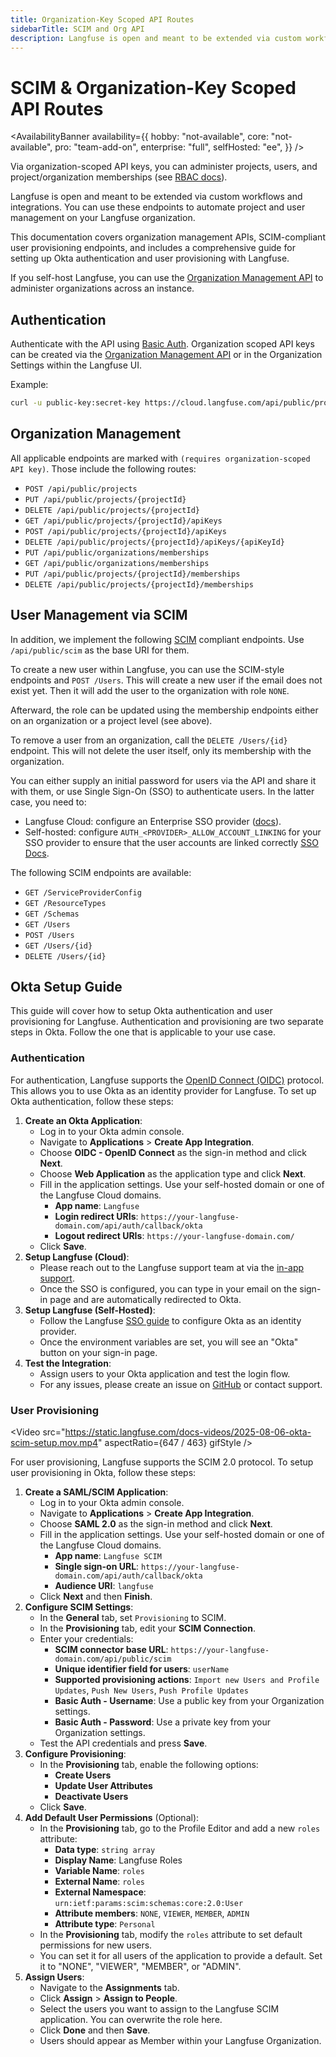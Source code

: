 ```yaml
---
title: Organization-Key Scoped API Routes
sidebarTitle: SCIM and Org API
description: Langfuse is open and meant to be extended via custom workflows and integrations. You can use these endpoints to automate project and user management on your Langfuse organization.
---
```


# SCIM & Organization-Key Scoped API Routes

<AvailabilityBanner
  availability={{
    hobby: "not-available",
    core: "not-available",
    pro: "team-add-on",
    enterprise: "full",
    selfHosted: "ee",
  }}
/>

Via organization-scoped API keys, you can administer projects, users, and project/organization memberships (see [RBAC docs](/docs/administration/rbac)).

Langfuse is open and meant to be extended via custom workflows and integrations.
You can use these endpoints to automate project and user management on your Langfuse organization.

This documentation covers organization management APIs, SCIM-compliant user provisioning endpoints, and includes a comprehensive guide for setting up Okta authentication and user provisioning with Langfuse.

<Callout type="info">

If you self-host Langfuse, you can use the [Organization Management API](/self-hosting/administration/organization-management-api) to administer organizations across an instance.

</Callout>

## Authentication

Authenticate with the API using [Basic Auth](https://en.wikipedia.org/wiki/Basic_access_authentication).
Organization scoped API keys can be created via the [Organization Management API](/self-hosting/administration/organization-management-api) or in the Organization Settings within the Langfuse UI.

Example:

```bash
curl -u public-key:secret-key https://cloud.langfuse.com/api/public/projects/{projectId}/apiKeys
```

## Organization Management

All applicable endpoints are marked with `(requires organization-scoped API key)`.
Those include the following routes:

- `POST /api/public/projects`
- `PUT /api/public/projects/{projectId}`
- `DELETE /api/public/projects/{projectId}`
- `GET /api/public/projects/{projectId}/apiKeys`
- `POST /api/public/projects/{projectId}/apiKeys`
- `DELETE /api/public/projects/{projectId}/apiKeys/{apiKeyId}`
- `PUT /api/public/organizations/memberships`
- `GET /api/public/organizations/memberships`
- `PUT /api/public/projects/{projectId}/memberships`
- `DELETE /api/public/projects/{projectId}/memberships`

## User Management via SCIM

In addition, we implement the following [SCIM](https://datatracker.ietf.org/doc/html/rfc7642) compliant endpoints.
Use `/api/public/scim` as the base URI for them.

To create a new user within Langfuse, you can use the SCIM-style endpoints and `POST /Users`.
This will create a new user if the email does not exist yet.
Then it will add the user to the organization with role `NONE`.

Afterward, the role can be updated using the membership endpoints either on an organization or a project level (see above).

To remove a user from an organization, call the `DELETE /Users/{id}` endpoint.
This will not delete the user itself, only its membership with the organization.

You can either supply an initial password for users via the API and share it with them, or use Single Sign-On (SSO) to authenticate users.
In the latter case, you need to:

- Langfuse Cloud: configure an Enterprise SSO provider ([docs](/security/auth)).
- Self-hosted: configure `AUTH_<PROVIDER>_ALLOW_ACCOUNT_LINKING` for your SSO provider to ensure that the user accounts are linked correctly [SSO Docs](/self-hosting/security/authentication-and-sso#additional-configuration).

The following SCIM endpoints are available:

- `GET /ServiceProviderConfig`
- `GET /ResourceTypes`
- `GET /Schemas`
- `GET /Users`
- `POST /Users`
- `GET /Users/{id}`
- `DELETE /Users/{id}`

## Okta Setup Guide

This guide will cover how to setup Okta authentication and user provisioning for Langfuse.
Authentication and provisioning are two separate steps in Okta.
Follow the one that is applicable to your use case.

### Authentication

For authentication, Langfuse supports the [OpenID Connect (OIDC)](https://openid.net/connect/) protocol.
This allows you to use Okta as an identity provider for Langfuse.
To set up Okta authentication, follow these steps:

1. **Create an Okta Application**:
   - Log in to your Okta admin console.
   - Navigate to **Applications** > **Create App Integration**.
   - Choose **OIDC - OpenID Connect** as the sign-in method and click **Next**.
   - Choose **Web Application** as the application type and click **Next**.
   - Fill in the application settings. Use your self-hosted domain or one of the Langfuse Cloud domains.
     - **App name**: `Langfuse`
     - **Login redirect URIs**: `https://your-langfuse-domain.com/api/auth/callback/okta`
     - **Logout redirect URIs**: `https://your-langfuse-domain.com/`
   - Click **Save**.
2. **Setup Langfuse (Cloud)**:
   - Please reach out to the Langfuse support team at via the [in-app support](/support).
   - Once the SSO is configured, you can type in your email on the sign-in page and are automatically redirected to Okta.
3. **Setup Langfuse (Self-Hosted)**:
   - Follow the Langfuse [SSO guide](/self-hosting/security/authentication-and-sso#okta) to configure Okta as an identity provider.
   - Once the environment variables are set, you will see an "Okta" button on your sign-in page.
4. **Test the Integration**:
   - Assign users to your Okta application and test the login flow.
   - For any issues, please create an issue on [GitHub](/issues) or contact support.

### User Provisioning

<Video
  src="https://static.langfuse.com/docs-videos/2025-08-06-okta-scim-setup.mov.mp4"
  aspectRatio={647 / 463}
  gifStyle
/>

For user provisioning, Langfuse supports the SCIM 2.0 protocol.
To setup user provisioning in Okta, follow these steps:

1. **Create a SAML/SCIM Application**:
   - Log in to your Okta admin console.
   - Navigate to **Applications** > **Create App Integration**.
   - Choose **SAML 2.0** as the sign-in method and click **Next**.
   - Fill in the application settings. Use your self-hosted domain or one of the Langfuse Cloud domains.
     - **App name**: `Langfuse SCIM`
     - **Single sign-on URL**: `https://your-langfuse-domain.com/api/auth/callback/okta`
     - **Audience URI**: `langfuse`
   - Click **Next** and then **Finish**.
2. **Configure SCIM Settings**:
   - In the **General** tab, set `Provisioning` to SCIM.
   - In the **Provisioning** tab, edit your **SCIM Connection**.
   - Enter your credentials:
     - **SCIM connector base URL**: `https://your-langfuse-domain.com/api/public/scim`
     - **Unique identifier field for users**: `userName`
     - **Supported provisioning actions**: `Import new Users and Profile Updates`, `Push New Users`, `Push Profile Updates`
     - **Basic Auth - Username**: Use a public key from your Organization settings.
     - **Basic Auth - Password**: Use a private key from your Organization settings.
   - Test the API credentials and press **Save**.
3. **Configure Provisioning**:
   - In the **Provisioning** tab, enable the following options:
     - **Create Users**
     - **Update User Attributes**
     - **Deactivate Users**
   - Click **Save**.
4. **Add Default User Permissions** (Optional):
   - In the **Provisioning** tab, go to the Profile Editor and add a new `roles` attribute:
     - **Data type**: `string array`
     - **Display Name**: Langfuse Roles
     - **Variable Name**: `roles`
     - **External Name**: `roles`
     - **External Namespace**: `urn:ietf:params:scim:schemas:core:2.0:User`
     - **Attribute members**: `NONE`, `VIEWER`, `MEMBER`, `ADMIN`
     - **Attribute type**: `Personal`
   - In the **Provisioning** tab, modify the `roles` attribute to set default permissions for new users.
   - You can set it for all users of the application to provide a default. Set it to "NONE", "VIEWER", "MEMBER", or "ADMIN".
5. **Assign Users**:
   - Navigate to the **Assignments** tab.
   - Click **Assign** > **Assign to People**.
   - Select the users you want to assign to the Langfuse SCIM application. You can overwrite the role here.
   - Click **Done** and then **Save**.
   - Users should appear as Member within your Langfuse Organization.
